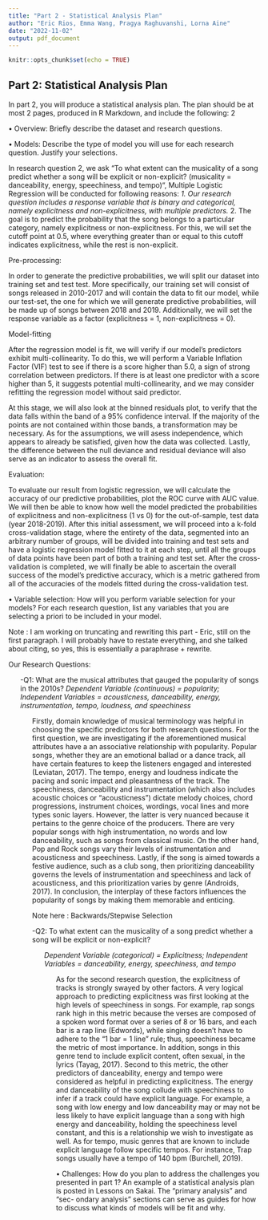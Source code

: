 ```yaml
---
title: "Part 2 - Statistical Analysis Plan"
author: "Eric Rios, Emma Wang, Pragya Raghuvanshi, Lorna Aine"
date: "2022-11-02"
output: pdf_document
---
```


```r
knitr::opts_chunk$set(echo = TRUE)
```

## Part 2: Statistical Analysis Plan

In part 2, you will produce a statistical analysis plan. The plan should be at most 2 pages, produced in R
Markdown, and include the following:
2



• Overview: Briefly describe the dataset and research questions.





• Models: Describe the type of model you will use for each research question. Justify your selections.













In research question 2, we ask “To what extent can the musicality of a song predict whether a song will be explicit or non-explicit? (musicality = danceability, energy, speechiness, and tempo)“, Multiple Logistic Regression will be conducted for following reasons:
*1. Our research question includes a response variable that is binary and categorical, namely explicitness and non-explicitness, with multiple predictors.
*2. The goal is to predict the probability that the song belongs to a particular category, namely explicitness or non-explicitness. For this, we will set the cutoff point at 0.5, where everything greater than or equal to this cutoff indicates explicitness, while the rest is non-explicit.

Pre-processing: 

In order to generate the predictive probabilities, we will split our dataset into training set and test test. More specifically, our training set will consist of songs released in 2010-2017 and will contain the data to fit our model, while our test-set, the one for which we will generate predictive probabilities, will be made up of songs between 2018 and 2019. Additionally, we will set the response variable as a factor (explicitness = 1, non-explicitness = 0).


Model-fitting

After the regression model is fit, we will verify if our model's predictors exhibit multi-collinearity. To do this, we will perform a Variable Inflation Factor (VIF) test to see if there is a score higher than 5.0, a sign of strong correlation between predictors. If there is at least one predictor with a score higher than 5, it suggests potential multi-collinearity, and we may consider refitting the regression model without said predictor.

At this stage, we will also look at the binned residuals plot, to verify that the data falls within the band of a 95% confidence interval. If the majority of the points are not contained within those bands, a transformation may be necessary. As for the assumptions, we will asess independence, which appears to already be satisfied, given how the data was collected. Lastly, the difference between the null deviance and residual deviance will also serve as an indicator to assess the overall fit.


Evaluation:

To evaluate our result from logistic regression, we will calculate the accuracy of our predictive probabilities, plot the ROC curve with AUC value. We will then be able to know how well the model predicted the probabilities of explicitness and non-explicitness (1 vs 0) for the out-of-sample, test data (year 2018-2019). After this initial assessment, we will proceed into a k-fold cross-validation stage, where the entirety of the data, segmented into an arbitrary number of groups, will be divided into training and test sets and have a logistic regression model fitted to it at each step, until all the groups of data points have been part of both a training and test set. After the cross-validation is completed, we will finally be able to ascertain the overall success of the model's predictive accuracy, which is a metric gathered from all of the accuracies of the models fitted during the cross-validation test. 



• Variable selection: How will you perform variable selection for your models? For each research question, list any variables that you are selecting a priori to be included in your model.

Note : I am working on truncating and rewriting this part - Eric, still on the first paragraph. I will probably have to restate everything, and she talked about citing, so yes, this is essentially a paraphrase + rewrite.

Our Research Questions:
<ul>
-Q1: What are the musical attributes that gauged the popularity of songs in the 2010s? 
*Dependent Variable (continuous) = popularity;*
*Independent Variables = acousticness, danceability, energy, instrumentation, tempo, loudness, and speechiness* 
 <ul>

Firstly, domain knowledge of musical terminology was helpful in choosing the specific predictors for both research questions. For the first question, we are investigating if the aforementioned musical attributes have a an associative relationship with popularity. Popular songs, whether they are an emotional ballad or a dance track, all have certain features to keep the listeners engaged and interested (Leviatan, 2017). The tempo, energy and loudness indicate the pacing and sonic impact and pleasantness of the track. The speechiness, danceability and instrumentation (which also includes acoustic choices or "acousticness") dictate melody choices, chord progressions, instrument choices, wordings, vocal lines and more types sonic layers. However, the latter is very nuanced because it pertains to the genre choice of the producers. There are very popular songs with high instrumentation, no words and low danceability, such as songs from classical music. On the other hand, Pop and Rock songs vary their levels of instrumentation and acousticness and speechiness. Lastly, if the song is aimed towards a festive audience, such as a club song, then prioritizing danceability governs the levels of instrumentation and speechiness and lack of acousticness, and this prioritization varies by genre (Androids, 2017). In conclusion, the interplay of these factors influences the popularity of songs by making them memorable and enticing. 

Note here : Backwards/Stepwise Selection

-Q2: To what extent can the musicality of a song predict whether a song will be explicit or non-explicit? 
<ul>
*Dependent Variable (categorical) = Explicitness;*
*Independent Variables = danceability, energy, speechiness, and tempo* 
<ul>

As for the second research question, the explicitness of tracks is strongly swayed by other factors. A very logical approach to predicting explicitness was first looking at the high levels of speechiness in songs. For example, rap songs rank high in this metric because the verses are composed of a spoken word format over a series of 8 or 16 bars, and each bar is a rap line (Edwords), while singing doesn't have to adhere to the "1 bar = 1 line" rule; thus, speechiness became the metric of most importance. In addition, songs in this genre tend to include explicit content, often sexual, in the lyrics (Tayag, 2017). Second to this metric, the other predictors of danceability, energy and tempo were considered as helpful in predicting explicitness. The energy and danceability of the song collude with speechiness to infer if a track could have explicit language. For example, a song with low energy and low danceability may or may not be less likely to have explicit language than a song with high energy and danceability, holding the speechiness level constant, and this is a relationship we wish to investigate as well. As for tempo, music genres that are known to include explicit language follow specific tempos. For instance, Trap songs usually have a tempo of 140 bpm (Burchell, 2019).



• Challenges: How do you plan to address the challenges you presented in part 1?
An example of a statistical analysis plan is posted in Lessons on Sakai. The “primary analysis” and “sec-
ondary analysis” sections can serve as guides for how to discuss what kinds of models will be fit and why.
